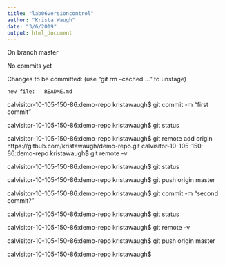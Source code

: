 ```yaml
---
title: "lab06versioncontrol"
author: "Krista Waugh"
date: "3/6/2019"
output: html_document
---
```



On branch master

No commits yet

Changes to be committed:
  (use "git rm --cached <file>..." to unstage)

	new file:   README.md

calvisitor-10-105-150-86:demo-repo kristawaugh$ git commit -m "first commit"

calvisitor-10-105-150-86:demo-repo kristawaugh$ git status

calvisitor-10-105-150-86:demo-repo kristawaugh$ git remote add origin https://github.com/kristawaugh/demo-repo.git
calvisitor-10-105-150-86:demo-repo kristawaugh$ git remote -v

calvisitor-10-105-150-86:demo-repo kristawaugh$ git status

calvisitor-10-105-150-86:demo-repo kristawaugh$ git push origin master

calvisitor-10-105-150-86:demo-repo kristawaugh$ git commit -m "second commit?"

calvisitor-10-105-150-86:demo-repo kristawaugh$ git status

calvisitor-10-105-150-86:demo-repo kristawaugh$ git remote -v

calvisitor-10-105-150-86:demo-repo kristawaugh$ git push origin master

calvisitor-10-105-150-86:demo-repo kristawaugh$ 